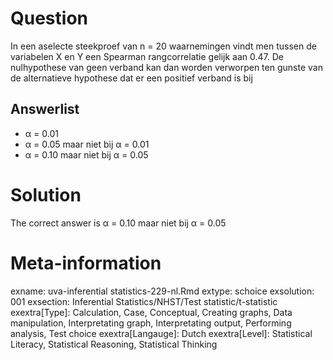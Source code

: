 Question
========

In een aselecte steekproef van n = 20 waarnemingen vindt men tussen de variabelen X en Y een Spearman rangcorrelatie gelijk aan 0.47. De nulhypothese van geen verband kan dan worden verworpen ten gunste van de alternatieve hypothese dat er een positief verband is bij 

Answerlist
----------
* &alpha; = 0.01
* &alpha; = 0.05 maar niet bij &alpha; = 0.01
* &alpha; = 0.10 maar niet bij &alpha; = 0.05

Solution
========

The correct answer is  &alpha; = 0.10 maar niet bij &alpha; = 0.05 

Meta-information
================
exname: uva-inferential statistics-229-nl.Rmd 
extype: schoice 
exsolution: 001 
exsection: Inferential Statistics/NHST/Test statistic/t-statistic
exextra[Type]: Calculation, Case, Conceptual, Creating graphs, Data manipulation, Interpretating graph, Interpretating output, Performing analysis, Test choice 
exextra[Langauge]: Dutch 
exextra[Level]: Statistical Literacy, Statistical Reasoning, Statistical Thinking 
